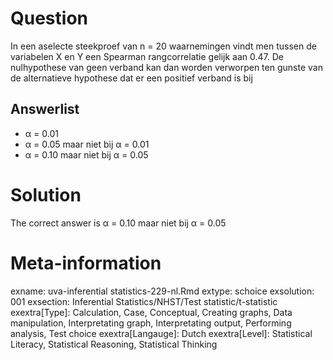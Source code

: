 Question
========

In een aselecte steekproef van n = 20 waarnemingen vindt men tussen de variabelen X en Y een Spearman rangcorrelatie gelijk aan 0.47. De nulhypothese van geen verband kan dan worden verworpen ten gunste van de alternatieve hypothese dat er een positief verband is bij 

Answerlist
----------
* &alpha; = 0.01
* &alpha; = 0.05 maar niet bij &alpha; = 0.01
* &alpha; = 0.10 maar niet bij &alpha; = 0.05

Solution
========

The correct answer is  &alpha; = 0.10 maar niet bij &alpha; = 0.05 

Meta-information
================
exname: uva-inferential statistics-229-nl.Rmd 
extype: schoice 
exsolution: 001 
exsection: Inferential Statistics/NHST/Test statistic/t-statistic
exextra[Type]: Calculation, Case, Conceptual, Creating graphs, Data manipulation, Interpretating graph, Interpretating output, Performing analysis, Test choice 
exextra[Langauge]: Dutch 
exextra[Level]: Statistical Literacy, Statistical Reasoning, Statistical Thinking 
